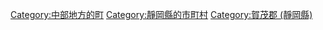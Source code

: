 {{Commonscat|Kawazu, Shizuoka}}
{{Catmore}}

{{DEFAULTSORT:Kawazu}}
[[Category:中部地方的町|Category:中部地方的町]]
[[Category:靜岡縣的市町村|Category:靜岡縣的市町村]]
[[Category:賀茂郡_(靜岡縣)|Category:賀茂郡 (靜岡縣)]]